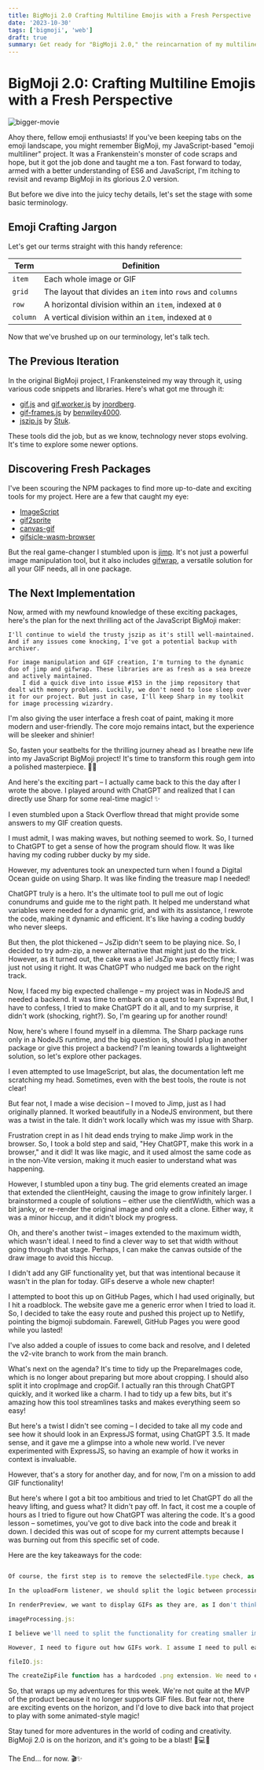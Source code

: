 ```yaml
---
title: BigMoji 2.0 Crafting Multiline Emojis with a Fresh Perspective
date: '2023-10-30'
tags: ['bigmoji', 'web']
draft: true
summary: Get ready for "BigMoji 2.0," the reincarnation of my multiline emoji project, where I'll share my refreshed perspective and introduce innovative techniques for crafting expressive multiline emojis.
---
```


# BigMoji 2.0: Crafting Multiline Emojis with a Fresh Perspective

![bigger-movie](/static/images/bigger-movie.jpg)

Ahoy there, fellow emoji enthusiasts! If you've been keeping tabs on the emoji landscape, you might remember BigMoji, my JavaScript-based "emoji multiliner" project. It was a Frankenstein's monster of code scraps and hope, but it got the job done and taught me a ton. Fast forward to today, armed with a better understanding of ES6 and JavaScript, I'm itching to revisit and revamp BigMoji in its glorious 2.0 version.

But before we dive into the juicy techy details, let's set the stage with some basic terminology.

## Emoji Crafting Jargon

Let's get our terms straight with this handy reference:

| Term     | Definition                                                  |
| -------- | ----------------------------------------------------------- |
| `item`   | Each whole image or GIF                                     |
| `grid`   | The layout that divides an `item` into `rows` and `columns` |
| `row`    | A horizontal division within an `item`, indexed at `0`      |
| `column` | A vertical division within an `item`, indexed at `0`        |

Now that we've brushed up on our terminology, let's talk tech.

## The Previous Iteration

In the original BigMoji project, I Frankensteined my way through it, using various code snippets and libraries. Here's what got me through it:

- [gif.js](https://github.com/jnordberg/gif.js) and [gif.worker.js](https://github.com/jnordberg/gif.worker.js) by [jnordberg](https://github.com/jnordberg).
- [gif-frames.js](https://github.com/benwiley4000/gif-frames) by [benwiley4000](https://github.com/benwiley4000).
- [jszip.js](https://github.com/Stuk/jszip) by [Stuk](https://github.com/Stuk/jszip).

These tools did the job, but as we know, technology never stops evolving. It's time to explore some newer options.

## Discovering Fresh Packages

I've been scouring the NPM packages to find more up-to-date and exciting tools for my project. Here are a few that caught my eye:

- [ImageScript](https://github.com/matmen/ImageScript)
- [gif2sprite](https://www.npmjs.com/package/gif2sprite)
- [canvas-gif](https://www.npmjs.com/package/@bobwombat/canvas-gif)
- [gifsicle-wasm-browser](https://www.npmjs.com/package/gifsicle-wasm-browser)

But the real game-changer I stumbled upon is [jimp](https://github.com/jimp-dev/jimp). It's not just a powerful image manipulation tool, but it also includes [gifwrap](https://github.com/jimp-dev/gifwrap), a versatile solution for all your GIF needs, all in one package.

## The Next Implementation

Now, armed with my newfound knowledge of these exciting packages, here's the plan for the next thrilling act of the JavaScript BigMoji maker:

    I'll continue to wield the trusty jszip as it's still well-maintained. And if any issues come knocking, I've got a potential backup with archiver.

    For image manipulation and GIF creation, I'm turning to the dynamic duo of jimp and gifwrap. These libraries are as fresh as a sea breeze and actively maintained.
        I did a quick dive into issue #153 in the jimp repository that dealt with memory problems. Luckily, we don't need to lose sleep over it for our project. But just in case, I'll keep Sharp in my toolkit for image processing wizardry.

I'm also giving the user interface a fresh coat of paint, making it more modern and user-friendly. The core mojo remains intact, but the experience will be sleeker and shinier!

So, fasten your seatbelts for the thrilling journey ahead as I breathe new life into my JavaScript BigMoji project! It's time to transform this rough gem into a polished masterpiece. 💎✨

And here's the exciting part – I actually came back to this the day after I wrote the above. I played around with ChatGPT and realized that I can directly use Sharp for some real-time magic! ✨

I even stumbled upon a Stack Overflow thread that might provide some answers to my GIF creation quests.

I must admit, I was making waves, but nothing seemed to work. So, I turned to ChatGPT to get a sense of how the program should flow. It was like having my coding rubber ducky by my side.

However, my adventures took an unexpected turn when I found a Digital Ocean guide on using Sharp. It was like finding the treasure map I needed!

ChatGPT truly is a hero. It's the ultimate tool to pull me out of logic conundrums and guide me to the right path. It helped me understand what variables were needed for a dynamic grid, and with its assistance, I rewrote the code, making it dynamic and efficient. It's like having a coding buddy who never sleeps.

But then, the plot thickened – JsZip didn't seem to be playing nice. So, I decided to try adm-zip, a newer alternative that might just do the trick. However, as it turned out, the cake was a lie! JsZip was perfectly fine; I was just not using it right. It was ChatGPT who nudged me back on the right track.

Now, I faced my big expected challenge – my project was in NodeJS and needed a backend. It was time to embark on a quest to learn Express! But, I have to confess, I tried to make ChatGPT do it all, and to my surprise, it didn't work (shocking, right?). So, I'm gearing up for another round!

Now, here's where I found myself in a dilemma. The Sharp package runs only in a NodeJS runtime, and the big question is, should I plug in another package or give this project a backend? I'm leaning towards a lightweight solution, so let's explore other packages.

I even attempted to use ImageScript, but alas, the documentation left me scratching my head. Sometimes, even with the best tools, the route is not clear!

But fear not, I made a wise decision – I moved to Jimp, just as I had originally planned. It worked beautifully in a NodeJS environment, but there was a twist in the tale. It didn't work locally which was my issue with Sharp.

Frustration crept in as I hit dead ends trying to make Jimp work in the browser. So, I took a bold step and said, "Hey ChatGPT, make this work in a browser," and it did! It was like magic, and it used almost the same code as in the non-Vite version, making it much easier to understand what was happening.

However, I stumbled upon a tiny bug. The grid elements created an image that extended the clientHeight, causing the image to grow infinitely larger. I brainstormed a couple of solutions – either use the clientWidth, which was a bit janky, or re-render the original image and only edit a clone. Either way, it was a minor hiccup, and it didn't block my progress.

Oh, and there's another twist – images extended to the maximum width, which wasn't ideal. I need to find a clever way to set that width without going through that stage. Perhaps, I can make the canvas outside of the draw image to avoid this hiccup.

I didn't add any GIF functionality yet, but that was intentional because it wasn't in the plan for today. GIFs deserve a whole new chapter!

I attempted to boot this up on GitHub Pages, which I had used originally, but I hit a roadblock. The website gave me a generic error when I tried to load it. So, I decided to take the easy route and pushed this project up to Netlify, pointing the bigmoji subdomain. Farewell, GitHub Pages you were good while you lasted!

I've also added a couple of issues to come back and resolve, and I deleted the v2-vite branch to work from the main branch.

What's next on the agenda? It's time to tidy up the PrepareImages code, which is no longer about preparing but more about cropping. I should also split it into cropImage and cropGif. I actually ran this through ChatGPT quickly, and it worked like a charm. I had to tidy up a few bits, but it's amazing how this tool streamlines tasks and makes everything seem so easy!

But here's a twist I didn't see coming – I decided to take all my code and see how it should look in an ExpressJS format, using ChatGPT 3.5. It made sense, and it gave me a glimpse into a whole new world. I've never experimented with ExpressJS, so having an example of how it works in context is invaluable.

However, that's a story for another day, and for now, I'm on a mission to add GIF functionality!

But here's where I got a bit too ambitious and tried to let ChatGPT do all the heavy lifting, and guess what? It didn't pay off. In fact, it cost me a couple of hours as I tried to figure out how ChatGPT was altering the code. It's a good lesson – sometimes, you've got to dive back into the code and break it down. I decided this was out of scope for my current attempts because I was burning out from this specific set of code.

Here are the key takeaways for the code:

````main.js

Of course, the first step is to remove the selectedFile.type check, as it throws an error for GIFs.

In the uploadForm listener, we should split the logic between processing an image and processing a GIF image.

In renderPreview, we want to display GIFs as they are, as I don't think we can animate them after drawing the grid lines.

imageProcessing.js:

I believe we'll need to split the functionality for creating smaller images into two separate paths – one for GIFs and one for still images. The same process may not apply here.

However, I need to figure out how GIFs work. I assume I need to pull each frame, crop each frame, and then assemble them back into a GIF?

fileIO.js:

The createZipFile function has a hardcoded .png extension. We need to either have a new parameter for this or find a way to infer it```

````

So, that wraps up my adventures for this week. We're not quite at the MVP of the product because it no longer supports GIF files. But fear not, there are exciting events on the horizon, and I'd love to dive back into that project to play with some animated-style magic!

Stay tuned for more adventures in the world of coding and creativity. BigMoji 2.0 is on the horizon, and it's going to be a blast! 🚀💻🌟

The End... for now. 🎬✨
